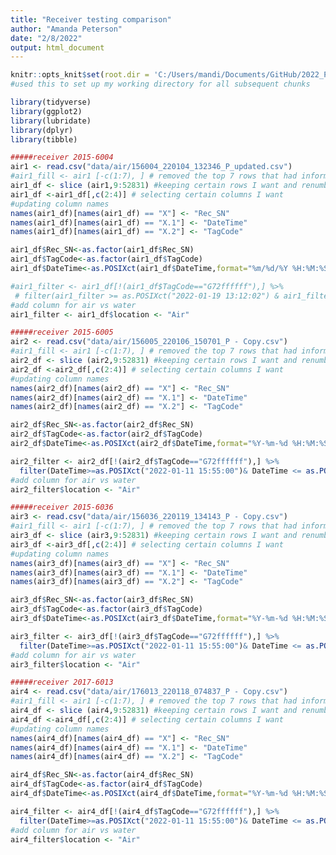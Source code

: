 ```yaml
---
title: "Receiver testing comparison"
author: "Amanda Peterson"
date: "2/8/2022"
output: html_document
---
```


```r
knitr::opts_knit$set(root.dir = 'C:/Users/mandi/Documents/GitHub/2022_PreDepTesting')
#used this to set up my working directory for all subsequent chunks

library(tidyverse)
library(ggplot2)
library(lubridate)
library(dplyr)
library(tibble)

```


```r

#####receiver 2015-6004
air1 <- read.csv("data/air/156004_220104_132346_P_updated.csv")
#air1_fill <- air1 [-c(1:7), ] # removed the top 7 rows that had information I did not need but did not renumber the rows
air1_df <- slice (air1,9:52831) #keeping certain rows I want and renumbers the rows
air1_df <-air1_df[,c(2:4)] # selecting certain columns I want
#updating column names
names(air1_df)[names(air1_df) == "X"] <- "Rec_SN" 
names(air1_df)[names(air1_df) == "X.1"] <- "DateTime"
names(air1_df)[names(air1_df) == "X.2"] <- "TagCode"

air1_df$Rec_SN<-as.factor(air1_df$Rec_SN)
air1_df$TagCode<-as.factor(air1_df$TagCode)
air1_df$DateTime<-as.POSIXct(air1_df$DateTime,format="%m/%d/%Y %H:%M:%S") #manually updated this differently than the other csv's in this document

#air1_filter <- air1_df[!(air1_df$TagCode=="G72ffffff"),] %>%
 # filter(air1_filter >= as.POSIXct("2022-01-19 13:12:02") & air1_filter <= as.POSIXct("2022-01-28 13:35:00")) #using lubridate package, I was able to filter the df by a date range
#add column for air vs water
air1_filter <- air1_df$location <- "Air"

```


```r
#####receiver 2015-6005
air2 <- read.csv("data/air/156005_220106_150701_P - Copy.csv")
#air1_fill <- air1 [-c(1:7), ] # removed the top 7 rows that had information I did not need but did not renumber the rows
air2_df <- slice (air2,9:52831) #keeping certain rows I want and renumbers the rows
air2_df <-air2_df[,c(2:4)] # selecting certain columns I want
#updating column names
names(air2_df)[names(air2_df) == "X"] <- "Rec_SN" 
names(air2_df)[names(air2_df) == "X.1"] <- "DateTime"
names(air2_df)[names(air2_df) == "X.2"] <- "TagCode"

air2_df$Rec_SN<-as.factor(air2_df$Rec_SN)
air2_df$TagCode<-as.factor(air2_df$TagCode)
air2_df$DateTime<-as.POSIXct(air2_df$DateTime,format="%Y-%m-%d %H:%M:%S") #this DateTime set up is different from air1 because I manually updated it outside of R

air2_filter <- air2_df[!(air2_df$TagCode=="G72ffffff"),] %>%
  filter(DateTime>=as.POSIXct("2022-01-11 15:55:00")& DateTime <= as.POSIXct("2022-01-19 10:22:00")) #using lubridate package, I was able to filter the df by a date range. originally was using as.Date but it did not factor in the time
#add column for air vs water
air2_filter$location <- "Air"
```

```r
#####receiver 2015-6036
air3 <- read.csv("data/air/156036_220119_134143_P - Copy.csv")
#air1_fill <- air1 [-c(1:7), ] # removed the top 7 rows that had information I did not need but did not renumber the rows
air3_df <- slice (air3,9:52831) #keeping certain rows I want and renumbers the rows
air3_df <-air3_df[,c(2:4)] # selecting certain columns I want
#updating column names
names(air3_df)[names(air3_df) == "X"] <- "Rec_SN" 
names(air3_df)[names(air3_df) == "X.1"] <- "DateTime"
names(air3_df)[names(air3_df) == "X.2"] <- "TagCode"

air3_df$Rec_SN<-as.factor(air3_df$Rec_SN)
air3_df$TagCode<-as.factor(air3_df$TagCode)
air3_df$DateTime<-as.POSIXct(air3_df$DateTime,format="%Y-%m-%d %H:%M:%S") #this DateTime set up is different from air1 because I manually updated it outside of R

air3_filter <- air3_df[!(air3_df$TagCode=="G72ffffff"),] %>%
  filter(DateTime>=as.POSIXct("2022-01-11 15:55:00")& DateTime <= as.POSIXct("2022-01-19 10:22:00")) #using lubridate package, I was able to filter the df by a date range. originally was using as.Date but it did not factor in the time
#add column for air vs water
air3_filter$location <- "Air"
```

```r
#####receiver 2017-6013
air4 <- read.csv("data/air/176013_220118_074837_P - Copy.csv")
#air1_fill <- air1 [-c(1:7), ] # removed the top 7 rows that had information I did not need but did not renumber the rows
air4_df <- slice (air4,9:52831) #keeping certain rows I want and renumbers the rows
air4_df <-air4_df[,c(2:4)] # selecting certain columns I want
#updating column names
names(air4_df)[names(air4_df) == "X"] <- "Rec_SN" 
names(air4_df)[names(air4_df) == "X.1"] <- "DateTime"
names(air4_df)[names(air4_df) == "X.2"] <- "TagCode"

air4_df$Rec_SN<-as.factor(air4_df$Rec_SN)
air4_df$TagCode<-as.factor(air4_df$TagCode)
air4_df$DateTime<-as.POSIXct(air4_df$DateTime,format="%Y-%m-%d %H:%M:%S") #this DateTime set up is different from air1 because I manually updated it outside of R

air4_filter <- air4_df[!(air4_df$TagCode=="G72ffffff"),] %>%
  filter(DateTime>=as.POSIXct("2022-01-11 15:55:00")& DateTime <= as.POSIXct("2022-01-19 10:22:00")) #using lubridate package, I was able to filter the df by a date range. originally was using as.Date but it did not factor in the time
#add column for air vs water
air4_filter$location <- "Air"
```

```r

```

```r

```

```r

```

```r

```

```r

```

```r

```

```r

```

```r

```

```r

```

```r

```

```r

```

```r

```

```r

```

```r

```

```r

```